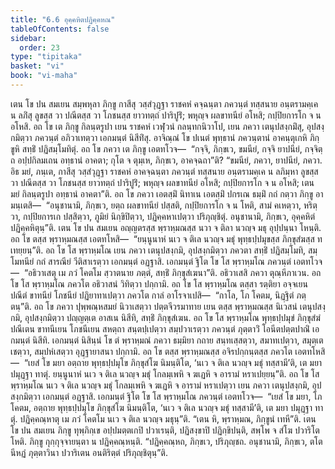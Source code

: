 ```yaml
---
title: "6.6 อุคฺคหิตปฏิคฺคหณ"
tableOfContents: false
sidebar:
  order: 23
type: "tipitaka"
basket: "vi"
book: "vi-maha"
---
```



<DynamicBreadcrumb />

<Division number="275" book="vi-maha">

<Paragraph number="1255" book="vi-maha">
เตน โข ปน สมเยน สมฺพหุลา ภิกฺขู กาสีสุ วสฺสํวุฏฺฐา ราชคหํ คจฺฉนฺตา ภควนฺตํ ทสฺสนาย อนฺตรามคฺเค น ลภิํสุ ลูขสฺส วา ปณีตสฺส วา โภชนสฺส ยาวทตฺถํ ปาริปูริํ; พหุญฺจ ผลขาทนียํ อโหสิ; กปฺปิยการโก จ น อโหสิ. อถ โข เต ภิกฺขู กิลนฺตรูปา เยน ราชคหํ เวฬุวนํ กลนฺทกนิวาโป, เยน ภควา เตนุปสงฺกมิํสุ, อุปสงฺกมิตฺวา ภควนฺตํ อภิวาเทตฺวา เอกมนฺตํ นิสีทิํสุ. อาจิณฺณํ โข ปเนตํ พุทฺธานํ ภควนฺตานํ อาคนฺตุเกหิ ภิกฺขูหิ สทฺธิํ ปฏิสมฺโมทิตุํ. อถ โข ภควา เต ภิกฺขู เอตทโวจ—  “กจฺจิ, ภิกฺขเว, ขมนียํ, กจฺจิ ยาปนียํ, กจฺจิตฺถ อปฺปกิลมเถน อทฺธานํ อาคตา; กุโต จ ตุมฺเห, ภิกฺขเว, อาคจฺฉถา”ติ? “ขมนียํ, ภควา, ยาปนียํ, ภควา. อิธ มยํ, ภนฺเต, กาสีสุ วสฺสํวุฏฺฐา ราชคหํ อาคจฺฉนฺตา ภควนฺตํ ทสฺสนาย อนฺตรามคฺเค น ลภิมฺหา ลูขสฺส วา ปณีตสฺส วา โภชนสฺส ยาวทตฺถํ ปาริปูริํ; พหุญฺจ ผลขาทนียํ อโหสิ; กปฺปิยการโก จ น อโหสิ; เตน มยํ กิลนฺตรูปา อทฺธานํ อาคตา”ติ. อถ โข ภควา เอตสฺมิํ นิทาเน เอตสฺมิํ ปกรเณ ธมฺมิํ กถํ กตฺวา ภิกฺขู อามนฺเตสิ—  “อนุชานามิ, ภิกฺขเว, ยตฺถ ผลขาทนียํ ปสฺสติ, กปฺปิยการโก จ น โหติ, สามํ คเหตฺวา, หริตฺวา, กปฺปิยการเก ปสฺสิตฺวา, ภูมิยํ นิกฺขิปิตฺวา, ปฏิคฺคหาเปตฺวา ปริภุญฺชิตุํ. อนุชานามิ, ภิกฺขเว, อุคฺคหิตํ ปฏิคฺคหิตุนฺ”ติ.
</Paragraph>

</Division>
<Division number="276" book="vi-maha">

<Paragraph number="1256" book="vi-maha">
เตน โข ปน สมเยน อญฺญตรสฺส พฺราหฺมณสฺส นวา จ ติลา นวญฺจ มธุ อุปฺปนฺนา โหนฺติ. อถ โข ตสฺส พฺราหฺมณสฺส เอตทโหสิ—  “ยนฺนูนาหํ นเว จ ติเล นวญฺจ มธุํ พุทฺธปฺปมุขสฺส ภิกฺขุสํฆสฺส ทเทยฺยนฺ”ติ. อถ โข โส พฺราหฺมโณ เยน ภควา เตนุปสงฺกมิ, อุปสงฺกมิตฺวา ภควตา สทฺธิํ ปฏิสมฺโมทิ, สมฺโมทนียํ กถํ สารณียํ วีติสาเรตฺวา เอกมนฺตํ อฏฺฐาสิ. เอกมนฺตํ ฐิโต โข โส พฺราหฺมโณ ภควนฺตํ เอตทโวจ—  “อธิวาเสตุ เม ภวํ โคตโม สฺวาตนาย ภตฺตํ, สทฺธิํ ภิกฺขุสํเฆนา”ติ. อธิวาเสสิ ภควา ตุณฺหีภาเวน. อถ โข โส พฺราหฺมโณ ภควโต อธิวาสนํ วิทิตฺวา ปกฺกามิ. อถ โข โส พฺราหฺมโณ ตสฺสา รตฺติยา อจฺจเยน ปณีตํ ขาทนียํ โภชนียํ ปฏิยาทาเปตฺวา ภควโต กาลํ อาโรจาเปสิ—  “กาโล, โภ โคตม, นิฏฺฐิตํ ภตฺตนฺ”ติ.
</Paragraph>

<Paragraph number="1257" book="vi-maha">
อถ โข ภควา ปุพฺพณฺหสมยํ นิวาเสตฺวา ปตฺตจีวรมาทาย เยน ตสฺส พฺราหฺมณสฺส นิเวสนํ เตนุปสงฺกมิ, อุปสงฺกมิตฺวา ปญฺญตฺเต อาสเน นิสีทิ, สทฺธิํ ภิกฺขุสํเฆน. อถ โข โส พฺราหฺมโณ พุทฺธปฺปมุขํ ภิกฺขุสํฆํ ปณีเตน ขาทนีเยน โภชนีเยน สหตฺถา สนฺตปฺเปตฺวา สมฺปวาเรตฺวา ภควนฺตํ ภุตฺตาวิํ โอนีตปตฺตปาณิํ เอกมนฺตํ นิสีทิ. เอกมนฺตํ นิสินฺนํ โข ตํ พฺราหฺมณํ ภควา ธมฺมิยา กถาย สนฺทเสฺสตฺวา, สมาทเปตฺวา, สมุตฺเตเชตฺวา, สมฺปหํเสตฺวา อุฏฺฐายาสนา ปกฺกามิ.
</Paragraph>

<Paragraph number="1258" book="vi-maha">
อถ โข ตสฺส พฺราหฺมณสฺส อจิรปกฺกนฺตสฺส ภควโต เอตทโหสิ—  “เยสํ โข มยา อตฺถาย พุทฺธปฺปมุโข ภิกฺขุสํโฆ นิมนฺติโต, ‘นเว จ ติเล นวญฺจ มธุํ ทสฺสามี’ติ, เต มยา ปมุฏฺฐา ทาตุํ. ยนฺนูนาหํ นเว จ ติเล นวญฺจ มธุํ โกลมฺเพหิ จ ฆเฏหิ จ อารามํ หราเปยฺยนฺ”ติ. อถ โข โส พฺราหฺมโณ นเว จ ติเล นวญฺจ มธุํ โกลมฺเพหิ จ ฆเฏหิ จ อารามํ หราเปตฺวา เยน ภควา เตนุปสงฺกมิ, อุปสงฺกมิตฺวา เอกมนฺตํ อฏฺฐาสิ. เอกมนฺตํ ฐิโต โข โส พฺราหฺมโณ ภควนฺตํ เอตทโวจ—  “เยสํ โข มยา, โภ โคตม, อตฺถาย พุทฺธปฺปมุโข ภิกฺขุสํโฆ นิมนฺติโต, ‘นเว จ ติเล นวญฺจ มธุํ ทสฺสามี’ติ, เต มยา ปมุฏฺฐา ทาตุํ. ปฏิคฺคณฺหาตุ เม ภวํ โคตโม นเว จ ติเล นวญฺจ มธุนฺ”ติ. “เตน หิ, พฺราหฺมณ, ภิกฺขูนํ เทหี”ติ.
</Paragraph>

<Paragraph number="1259" book="vi-maha">
เตน โข ปน สมเยน ภิกฺขู ทุพฺภิกฺเข อปฺปมตฺตเกปิ ปวาเรนฺติ, ปฏิสงฺขาปิ ปฏิกฺขิปนฺติ, สพฺโพ จ สํโฆ ปวาริโต โหติ. ภิกฺขู กุกฺกุจฺจายนฺตา น ปฏิคฺคณฺหนฺติ. “ปฏิคฺคณฺหถ, ภิกฺขเว, ปริภุญฺชถ. อนุชานามิ, ภิกฺขเว, ตโต นีหฏํ ภุตฺตาวินา ปวาริเตน อนติริตฺตํ ปริภุญฺชิตุนฺ”ติ.
</Paragraph>
</Division>